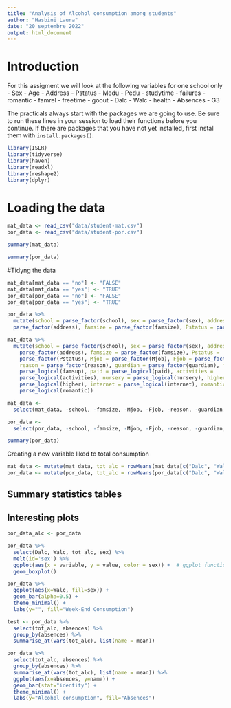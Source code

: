 ```yaml
---
title: "Analysis of Alcohol consumption among students"
author: "Hasbini Laura"
date: "20 septembre 2022"
output: html_document
---
```


# Introduction

For this assigment we will look at the following variables for one school only
- Sex
- Age
- Address
- Pstatus
- Medu
- Pedu
- studytime
- failures
- romantic
- famrel
- freetime
- goout
- Dalc
- Walc
- health
- Absences
- G3


The practicals always start with the packages we are going to use. Be sure to run these lines in your session to load their functions before you continue. If there are packages that you have not yet installed, first install them with `install.packages()`.

```r
library(ISLR)
library(tidyverse)
library(haven)
library(readxl)
library(reshape2)
library(dplyr)
```


# Loading the data

```r
mat_data <- read_csv("data/student-mat.csv")
por_data <- read_csv("data/student-por.csv")
```

```r
summary(mat_data)
```

```r
summary(por_data)
```

#Tidyng the data

```r
mat_data[mat_data == "no"] <- "FALSE"
mat_data[mat_data == "yes"] <- "TRUE"
por_data[por_data == "no"] <- "FALSE"
por_data[por_data == "yes"] <- "TRUE"
```


```r
por_data %>% 
  mutate(school = parse_factor(school), sex = parse_factor(sex), address =
  parse_factor(address), famsize = parse_factor(famsize), Pstatus = parse_factor(Pstatus), Mjob = parse_factor(Mjob), Fjob = parse_factor(Fjob), reason = parse_factor(reason), guardian = parse_factor(guardian), famsup = parse_logical(famsup), paid = parse_logical(paid), activities = parse_logical(activities), nursery = parse_logical(nursery), higher = parse_logical(higher), internet = parse_logical(internet), romantic = parse_logical(romantic))
```

```r
mat_data %>% 
  mutate(school = parse_factor(school), sex = parse_factor(sex), address =
    parse_factor(address), famsize = parse_factor(famsize), Pstatus =
    parse_factor(Pstatus), Mjob = parse_factor(Mjob), Fjob = parse_factor(Fjob),
    reason = parse_factor(reason), guardian = parse_factor(guardian), famsup =
    parse_logical(famsup), paid = parse_logical(paid), activities =
    parse_logical(activities), nursery = parse_logical(nursery), higher =
    parse_logical(higher), internet = parse_logical(internet), romantic =
    parse_logical(romantic))
```
```r
mat_data <- 
  select(mat_data, -school, -famsize, -Mjob, -Fjob, -reason, -guardian, -traveltime, -schoolsup, -famsup, -paid, -activities, -nursery, -higher, -internet, -G1, -G2)

por_data <-
  select(por_data, -school, -famsize, -Mjob, -Fjob, -reason, -guardian, -traveltime, -schoolsup, -famsup, -paid, -activities, -nursery, -higher, -internet,  -G1, -G2)
```

```r
summary(por_data)
```

Creating a new variable liked to total consumption
```r
mat_data <- mutate(mat_data, tot_alc = rowMeans(mat_data[c("Dalc", "Walc")]))
por_data <- mutate(por_data, tot_alc = rowMeans(por_data[c("Dalc", "Walc")]))
```


## Summary statistics tables



## Interesting plots

```r
por_data_alc <- por_data
```

```r
por_data %>%
  select(Dalc, Walc, tot_alc, sex) %>%
  melt(id='sex') %>%
  ggplot(aes(x = variable, y = value, color = sex)) +  # ggplot function
  geom_boxplot()
```


```r
por_data %>%
  ggplot(aes(x=Walc, fill=sex)) +
  geom_bar(alpha=0.5) +
  theme_minimal() +
  labs(y="", fill="Week-End Consumption")

```

```r
test <- por_data %>%
  select(tot_alc, absences) %>%
  group_by(absences) %>%
  summarise_at(vars(tot_alc), list(name = mean))
```


```r
por_data %>%
  select(tot_alc, absences) %>%
  group_by(absences) %>%
  summarise_at(vars(tot_alc), list(name = mean)) %>%
  ggplot(aes(x=absences, y=name)) +
  geom_bar(stat="identity") +
  theme_minimal() +
  labs(y="Alcohol consumption", fill="Absences")

```


